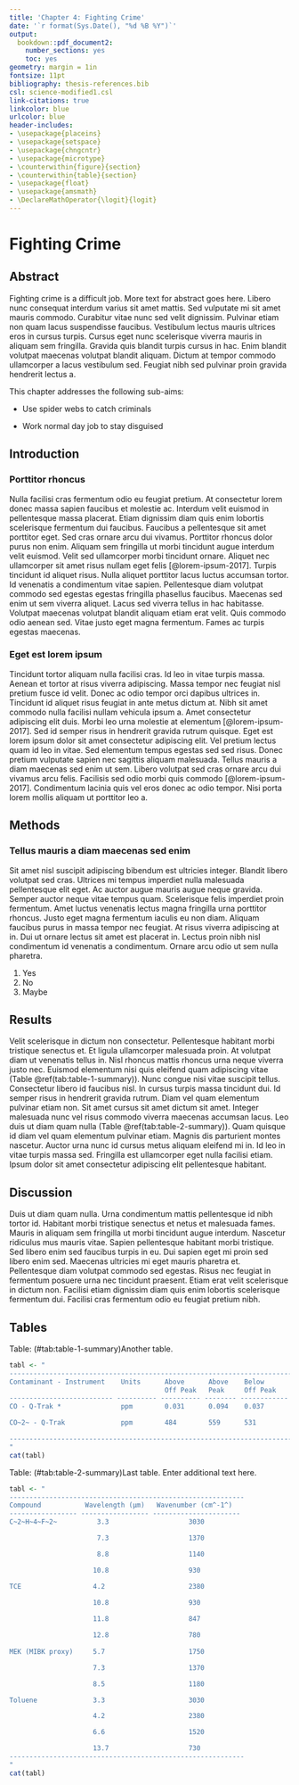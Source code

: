 ```yaml
---
title: 'Chapter 4: Fighting Crime'
date: '`r format(Sys.Date(), "%d %B %Y")`'
output:
  bookdown::pdf_document2:
    number_sections: yes
    toc: yes
geometry: margin = 1in
fontsize: 11pt
bibliography: thesis-references.bib
csl: science-modified1.csl
link-citations: true
linkcolor: blue
urlcolor: blue
header-includes:
- \usepackage{placeins}
- \usepackage{setspace}
- \usepackage{chngcntr}
- \usepackage{microtype}
- \counterwithin{figure}{section}
- \counterwithin{table}{section}
- \usepackage{float}
- \usepackage{amsmath}
- \DeclareMathOperator{\logit}{logit}
---
```


\linespread{1.6}\selectfont

# Fighting Crime

## Abstract

Fighting crime is a difficult job. More text for abstract goes here. Libero nunc consequat interdum varius sit amet mattis. Sed vulputate mi sit amet mauris commodo. Curabitur vitae nunc sed velit dignissim. Pulvinar etiam non quam lacus suspendisse faucibus. Vestibulum lectus mauris ultrices eros in cursus turpis. Cursus eget nunc scelerisque viverra mauris in aliquam sem fringilla. Gravida quis blandit turpis cursus in hac. Enim blandit volutpat maecenas volutpat blandit aliquam. Dictum at tempor commodo ullamcorper a lacus vestibulum sed. Feugiat nibh sed pulvinar proin gravida hendrerit lectus a.

This chapter addresses the following sub-aims:

\linespread{1}\selectfont

* Use spider webs to catch criminals

* Work normal day job to stay disguised

\linespread{1.6}\selectfont

## Introduction

### Porttitor rhoncus

Nulla facilisi cras fermentum odio eu feugiat pretium. At consectetur lorem donec massa sapien faucibus et molestie ac. Interdum velit euismod in pellentesque massa placerat. Etiam dignissim diam quis enim lobortis scelerisque fermentum dui faucibus. Faucibus a pellentesque sit amet porttitor eget. Sed cras ornare arcu dui vivamus. Porttitor rhoncus dolor purus non enim. Aliquam sem fringilla ut morbi tincidunt augue interdum velit euismod. Velit sed ullamcorper morbi tincidunt ornare. Aliquet nec ullamcorper sit amet risus nullam eget felis [@lorem-ipsum-2017]. Turpis tincidunt id aliquet risus. Nulla aliquet porttitor lacus luctus accumsan tortor. Id venenatis a condimentum vitae sapien. Pellentesque diam volutpat commodo sed egestas egestas fringilla phasellus faucibus. Maecenas sed enim ut sem viverra aliquet. Lacus sed viverra tellus in hac habitasse. Volutpat maecenas volutpat blandit aliquam etiam erat velit. Quis commodo odio aenean sed. Vitae justo eget magna fermentum. Fames ac turpis egestas maecenas.

### Eget est lorem ipsum

Tincidunt tortor aliquam nulla facilisi cras. Id leo in vitae turpis massa. Aenean et tortor at risus viverra adipiscing. Massa tempor nec feugiat nisl pretium fusce id velit. Donec ac odio tempor orci dapibus ultrices in. Tincidunt id aliquet risus feugiat in ante metus dictum at. Nibh sit amet commodo nulla facilisi nullam vehicula ipsum a. Amet consectetur adipiscing elit duis. Morbi leo urna molestie at elementum [@lorem-ipsum-2017]. Sed id semper risus in hendrerit gravida rutrum quisque. Eget est lorem ipsum dolor sit amet consectetur adipiscing elit. Vel pretium lectus quam id leo in vitae. Sed elementum tempus egestas sed sed risus. Donec pretium vulputate sapien nec sagittis aliquam malesuada. Tellus mauris a diam maecenas sed enim ut sem. Libero volutpat sed cras ornare arcu dui vivamus arcu felis. Facilisis sed odio morbi quis commodo [@lorem-ipsum-2017]. Condimentum lacinia quis vel eros donec ac odio tempor. Nisi porta lorem mollis aliquam ut porttitor leo a.

## Methods

### Tellus mauris a diam maecenas sed enim

Sit amet nisl suscipit adipiscing bibendum est ultricies integer. Blandit libero volutpat sed cras. Ultrices mi tempus imperdiet nulla malesuada pellentesque elit eget. Ac auctor augue mauris augue neque gravida. Semper auctor neque vitae tempus quam. Scelerisque felis imperdiet proin fermentum. Amet luctus venenatis lectus magna fringilla urna porttitor rhoncus. Justo eget magna fermentum iaculis eu non diam. Aliquam faucibus purus in massa tempor nec feugiat. At risus viverra adipiscing at in. Dui ut ornare lectus sit amet est placerat in. Lectus proin nibh nisl condimentum id venenatis a condimentum. Ornare arcu odio ut sem nulla pharetra.

1. Yes
2. No
3. Maybe

## Results

Velit scelerisque in dictum non consectetur. Pellentesque habitant morbi tristique senectus et. Et ligula ullamcorper malesuada proin. At volutpat diam ut venenatis tellus in. Nisl rhoncus mattis rhoncus urna neque viverra justo nec. Euismod elementum nisi quis eleifend quam adipiscing vitae (Table \@ref(tab:table-1-summary)). Nunc congue nisi vitae suscipit tellus. Consectetur libero id faucibus nisl. In cursus turpis massa tincidunt dui. Id semper risus in hendrerit gravida rutrum. Diam vel quam elementum pulvinar etiam non. Sit amet cursus sit amet dictum sit amet. Integer malesuada nunc vel risus commodo viverra maecenas accumsan lacus. Leo duis ut diam quam nulla (Table \@ref(tab:table-2-summary)). Quam quisque id diam vel quam elementum pulvinar etiam. Magnis dis parturient montes nascetur. Auctor urna nunc id cursus metus aliquam eleifend mi in. Id leo in vitae turpis massa sed. Fringilla est ullamcorper eget nulla facilisi etiam. Ipsum dolor sit amet consectetur adipiscing elit pellentesque habitant.

## Discussion

Duis ut diam quam nulla. Urna condimentum mattis pellentesque id nibh tortor id. Habitant morbi tristique senectus et netus et malesuada fames. Mauris in aliquam sem fringilla ut morbi tincidunt augue interdum. Nascetur ridiculus mus mauris vitae. Sapien pellentesque habitant morbi tristique. Sed libero enim sed faucibus turpis in eu. Dui sapien eget mi proin sed libero enim sed. Maecenas ultricies mi eget mauris pharetra et. Pellentesque diam volutpat commodo sed egestas. Risus nec feugiat in fermentum posuere urna nec tincidunt praesent. Etiam erat velit scelerisque in dictum non. Facilisi etiam dignissim diam quis enim lobortis scelerisque fermentum dui. Facilisi cras fermentum odio eu feugiat pretium nibh.

<!--## References

\linespread{1}\selectfont

<div id="refs"></div> -->

\clearpage

\linespread{1}\selectfont

## Tables

Table: (\#tab:table-1-summary)Another table.

```r
tabl <- " 
-----------------------------------------------------------------------------------  
Contaminant - Instrument    Units      Above      Above    Below        Below
                                       Off Peak   Peak     Off Peak     Peak
-------------------------- ---------- ---------- -------- ------------ ------------
CO - Q-Trak *               ppm        0.031      0.094    0.037         **0.121** 

CO~2~ - Q-Trak              ppm        484        559      531           **622**

-----------------------------------------------------------------------------------
"
cat(tabl) 
```

Table: (\#tab:table-2-summary)Last table. Enter additional text here.

```r
tabl <- " 
-----------------------------------------------------------  
Compound           Wavelength (µm)   Wavenumber (cm^-1^)
----------------- ----------------- ---------------------- 
C~2~H~4~F~2~          3.3                    3030

                      7.3                    1370

                      8.8                    1140

                     10.8                    930

TCE                  4.2                     2380
                    
                     10.8                    930

                     11.8                    847

                     12.8                    780
 
MEK (MIBK proxy)     5.7                     1750

                     7.3                     1370

                     8.5                     1180

Toluene              3.3                     3030

                     4.2                     2380

                     6.6                     1520

                     13.7                    730
----------------------------------------------------------- 
"
cat(tabl) 
```
